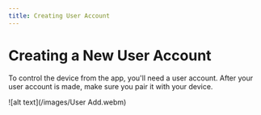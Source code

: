```yaml
---
title: Creating User Account
---
```

# Creating a New User Account

To control the device from the app, you'll need a user account. After your user account is made, make sure you pair it with your device.

![alt text](/images/User Add.webm)